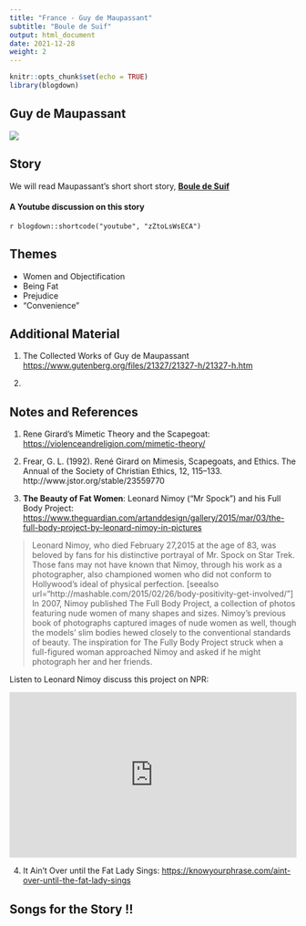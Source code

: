 ```yaml
---
title: "France - Guy de Maupassant"
subtitle: "Boule de Suif"
output: html_document
date: 2021-12-28
weight: 2
---
```


```r
knitr::opts_chunk$set(echo = TRUE)
library(blogdown)
```

## Guy de Maupassant

![](https://upload.wikimedia.org/wikipedia/commons/1/19/Maupassant_2.jpg)

> 


## Story

We will read Maupassant's short short story, <u>[**Boule de Suif**](/pdf/ISTW/BouleDeSuif-Maupassant.pdf)</u> 

#### A Youtube discussion on this story

`r blogdown::shortcode("youtube", "zZtoLsWsECA")`


## Themes

- Women and Objectification
- Being Fat
- Prejudice
- "Convenience"

  
## Additional Material

1. The Collected Works of Guy de Maupassant <https://www.gutenberg.org/files/21327/21327-h/21327-h.htm>


2. 



## Notes and References  

1. Rene Girard's Mimetic Theory and the Scapegoat: <https://violenceandreligion.com/mimetic-theory/>

2. Frear, G. L. (1992). René Girard on Mimesis, Scapegoats, and Ethics. The Annual of the Society of Christian Ethics, 12, 115–133. http://www.jstor.org/stable/23559770

3. **The Beauty of Fat Women**: Leonard Nimoy ("Mr Spock") and his Full Body Project:
<https://www.theguardian.com/artanddesign/gallery/2015/mar/03/the-full-body-project-by-leonard-nimoy-in-pictures> 

> Leonard Nimoy, who died February 27,2015 at the age of 83, was beloved by fans for his distinctive portrayal of Mr. Spock on Star Trek. Those fans may not have known that Nimoy, through his work as a photographer, also championed women who did not conform to Hollywood's ideal of physical perfection. [seealso url="http://mashable.com/2015/02/26/body-positivity-get-involved/"] In 2007, Nimoy published The Full Body Project, a collection of photos featuring nude women of many shapes and sizes. Nimoy's previous book of photographs captured images of nude women as well, though the models' slim bodies hewed closely to the conventional standards of beauty. The inspiration for The Fully Body Project struck when a full-figured woman approached Nimoy and asked if he might photograph her and her friends.

Listen to Leonard Nimoy discuss this project on NPR:

<iframe src="https://www.npr.org/player/embed/15912659/15912667" width="100%" height="290" frameborder="0" scrolling="no" title="NPR embedded audio player"></iframe>

4. It Ain't Over until the Fat Lady Sings: <https://knowyourphrase.com/aint-over-until-the-fat-lady-sings>


## Songs for the Story !!


[^1]:You should be able to log in to <u>[**JSTOR**](https://jstor.org)</u> from campus. 
